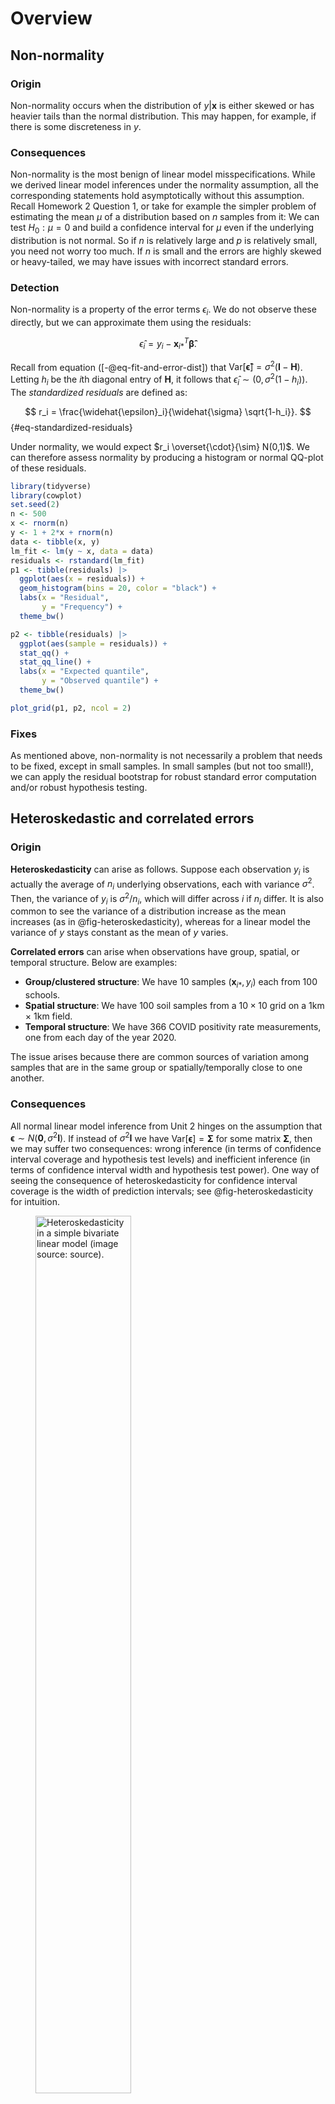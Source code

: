 # Overview

## Non-normality {#sec-non-normality}

### Origin

Non-normality occurs when the distribution of $y|\boldsymbol{x}$ is either skewed or has heavier tails than the normal distribution. This may happen, for example, if there is some discreteness in $y$.

### Consequences

Non-normality is the most benign of linear model misspecifications. While we derived linear model inferences under the normality assumption, all the corresponding statements hold asymptotically without this assumption. Recall Homework 2 Question 1, or take for example the simpler problem of estimating the mean $\mu$ of a distribution based on $n$ samples from it: We can test $H_0: \mu = 0$ and build a confidence interval for $\mu$ even if the underlying distribution is not normal. So if $n$ is relatively large and $p$ is relatively small, you need not worry too much. If $n$ is small and the errors are highly skewed or heavy-tailed, we may have issues with incorrect standard errors.

### Detection

Non-normality is a property of the error terms $\epsilon_i$. We do not observe these directly, but we can approximate them using the residuals:

$$
\widehat{\epsilon}_i = y_i - \boldsymbol{x}_{i*}^T \boldsymbol{\widehat{\beta}}.
$$

Recall from equation ([-@eq-fit-and-error-dist]) that $\text{Var}[\boldsymbol{\widehat{\epsilon}}] = \sigma^2(\boldsymbol{I} - \boldsymbol{H})$. Letting $h_i$ be the $i$th diagonal entry of $\boldsymbol{H}$, it follows that $\widehat{\epsilon}_i \sim (0, \sigma^2(1-h_i))$. The *standardized residuals* are defined as:

$$
r_i = \frac{\widehat{\epsilon}_i}{\widehat{\sigma} \sqrt{1-h_i}}.
$$ {#eq-standardized-residuals}

Under normality, we would expect $r_i \overset{\cdot}{\sim} N(0,1)$. We can therefore assess normality by producing a histogram or normal QQ-plot of these residuals.

```r
library(tidyverse)
library(cowplot)
set.seed(2)
n <- 500
x <- rnorm(n)
y <- 1 + 2*x + rnorm(n)
data <- tibble(x, y)
lm_fit <- lm(y ~ x, data = data)
residuals <- rstandard(lm_fit)
p1 <- tibble(residuals) |>
  ggplot(aes(x = residuals)) +
  geom_histogram(bins = 20, color = "black") + 
  labs(x = "Residual", 
       y = "Frequency") +
  theme_bw() 

p2 <- tibble(residuals) |>
  ggplot(aes(sample = residuals)) +
  stat_qq() +
  stat_qq_line() +
  labs(x = "Expected quantile", 
       y = "Observed quantile") +
  theme_bw()

plot_grid(p1, p2, ncol = 2)
```

### Fixes

As mentioned above, non-normality is not necessarily a problem that needs to be fixed, except in small samples. In small samples (but not too small!), we can apply the residual bootstrap for robust standard error computation and/or robust hypothesis testing.

## Heteroskedastic and correlated errors {#sec-heteroskedasticity}

### Origin

**Heteroskedasticity** can arise as follows. Suppose each observation $y_i$ is actually the average of $n_i$ underlying observations, each with variance $\sigma^2$. Then, the variance of $y_i$ is $\sigma^2/n_i$, which will differ across $i$ if $n_i$ differ. It is also common to see the variance of a distribution increase as the mean increases (as in @fig-heteroskedasticity), whereas for a linear model the variance of $y$ stays constant as the mean of $y$ varies.

**Correlated errors** can arise when observations have group, spatial, or temporal structure. Below are examples:

- **Group/clustered structure**: We have 10 samples $(\boldsymbol{x}_{i*}, y_i)$ each from 100 schools.
- **Spatial structure**: We have 100 soil samples from a $10\times10$ grid on a 1km $\times$ 1km field.
- **Temporal structure**: We have 366 COVID positivity rate measurements, one from each day of the year 2020.

The issue arises because there are common sources of variation among samples that are in the same group or spatially/temporally close to one another.

### Consequences

All normal linear model inference from Unit 2 hinges on the assumption that $\boldsymbol{\epsilon} \sim N(\boldsymbol{0}, \sigma^2 \boldsymbol{I})$. If instead of $\sigma^2 \boldsymbol{I}$ we have $\text{Var}[\boldsymbol{\epsilon}] = \boldsymbol{\Sigma}$ for some matrix $\boldsymbol{\Sigma}$, then we may suffer two consequences: wrong inference (in terms of confidence interval coverage and hypothesis test levels) and inefficient inference (in terms of confidence interval width and hypothesis test power). One way of seeing the consequence of heteroskedasticity for confidence interval coverage is the width of prediction intervals; see @fig-heteroskedasticity for intuition.

![Heteroskedasticity in a simple bivariate linear model (image source: [source](http://www3.wabash.edu/econometrics/EconometricsBook/chap19.htm)).](figures/heteroskedasticity.png){#fig-heteroskedasticity width=60%}

Like with heteroskedastic errors, correlated errors can cause invalid standard errors. In particular, positively correlated errors typically cause standard errors to be smaller than they should be, leading to inflated Type-I error rates. For intuition, consider estimating the mean of a distribution based on $n$ samples. Consider the cases when these samples are independent, compared to when they are perfectly correlated. The effective sample size in the former case is $n$ and in the latter case is 1.

### Detection

Heteroskedasticity is usually assessed via the *residual plot* (@fig-residual-plots). In this plot, the standardized residuals $r_i$ ([-@eq-standardized-residuals]) are plotted against the fitted values $\widehat{\mu}_i$. In the absence of heteroskedasticity, the spread of the points around the origin should be roughly constant as a function of $\widehat{\mu}$ (@fig-residual-plots(a)). A common sign of heteroskedasticity is the fan shape where variance increases as a function of $\widehat{\mu}$ (@fig-residual-plots(c)).

![Residuals plotted against linear-model fitted values that reflect (a) model adequacy, (b) quadratic rather than linear relationship, and (c) nonconstant variance (image source: Agresti Figure 2.8).](figures/residual-plots.png){#fig-residual-plots width=100%}

Residual plots once again come in handy to detect correlated errors. Instead of plotting the standardized residuals against the fitted values, we should plot the residuals against whatever variables we think might explain variation in the response that the regression does not account for. In the presence of group structures, we can plot residuals versus group (via a boxplot); in the presence of spatial or temporal structure, we can plot residuals as a function of space or time. If the residuals show a dependency on these variables, this suggests they are correlated. This dependency can be checked via formal means as well, e.g., via an ANOVA test in the case of groups or by estimating the autocorrelation function in the case of temporal structure.

## Model bias {#sec-model-bias}

### Origin

Model bias arises when predictors are left out of the regression model:

$$
\text{assumed model: } \boldsymbol{y} = \boldsymbol{X} \boldsymbol{\beta} + \boldsymbol{\epsilon}; \quad \text{actual model: } \boldsymbol{y} = \boldsymbol{X} \boldsymbol{\beta} + \boldsymbol{Z} \boldsymbol{\gamma} + \boldsymbol{\epsilon}.
$$ {#eq-confounding}

We may not always know about or measure all the variables that impact a response $\boldsymbol{y}$.

Model bias can also arise when the predictors do not impact the response on the linear scale. For example:

$$
\text{assumed model: } \mathbb{E}[\boldsymbol{y}] = \boldsymbol{X} \boldsymbol{\beta}; \quad \text{actual model: } g(\mathbb{E}[\boldsymbol{y}]) = \boldsymbol{X} \boldsymbol{\beta}.
$$ {#eq-wrong-scale}

### Consequences

In cases of model bias, the parameters $\boldsymbol{\beta}$ in the assumed linear model lose their meanings. The least squares estimate $\boldsymbol{\widehat{\beta}}$ will be a biased estimate for the parameter we probably actually want to estimate. In the case ([-@eq-confounding]) when predictors are left out of the regression model, these additional predictors $\boldsymbol{Z}$ will act as confounders and create bias in $\boldsymbol{\widehat{\beta}}$ as an estimate of the $\boldsymbol{\beta}$ parameters in the true model, unless $\boldsymbol{X}^T \boldsymbol{Z} = 0$. As discussed in Unit 2, this can lead to misleading conclusions.

### Detection

Similarly to the detection of correlated errors, we can try to identify model bias by plotting the standardized residuals against predictors that may have been left out of the model. A good place to start is to plot standardized residuals against the predictors $\boldsymbol{X}$ (one at a time) that are in the model, since nonlinear transformations of these might have been left out. In this case, you would see something like @fig-residual-plots(b).

It is possible to formally test for model bias in cases when we have repeated observations of the response for each value of the predictor vector. In particular, suppose that $\boldsymbol{x}_{i*} = \boldsymbol{x}_c$ for $c = c(i)$ and predictor vectors $\boldsymbol{x}_1, \dots, \boldsymbol{x}_C \in \mathbb{R}^p$. Then, consider testing the following hypothesis:

$$
H_0: y_i = \boldsymbol{x}_{i*}^T \boldsymbol{\beta} + \epsilon_i \quad \text{versus} \quad H_1: y_i = \beta_{c(i)} + \epsilon_i.
$$

The model under $H_0$ (the linear model) is nested in the model for $H_1$ (the saturated model), and we can test this hypothesis using an $F$-test called the *lack of fit $F$-test*.

### Overview of fixes

To fix model bias in the case ([-@eq-confounding]), ideally we would identify the missing predictors $\boldsymbol{Z}$ and add them to the regression model. This may not always be feasible or possible. To fix model bias in the case ([-@eq-wrong-scale]), it is sometimes advocated to find a transformation $g$ (e.g., a square root or a logarithm) of $\boldsymbol{y}$ such that $\mathbb{E}[g(\boldsymbol{y})] = \boldsymbol{X} \boldsymbol{\beta}$. However, a better solution is to use a *generalized linear model*, which we will discuss starting in Unit 4.

## Outliers {#sec-outliers}

### Origin

Outliers often arise due to measurement or data entry errors. An observation can be an outlier in $\boldsymbol{x}$, in $y$, or both.

### Consequences

An outlier can have the effect of biasing the estimate $\boldsymbol{\widehat{\beta}}$. This occurs when an observation has outlying $\boldsymbol{x}$ as well as outlying $y$.

### Detection

There are a few measures associated with an observation that can be used to detect outliers, though none are perfect. The first quantity is called the *leverage*, defined as:

$$
\text{leverage of observation } i \equiv \text{corr}^2(y_i, \widehat{\mu}_i).
$$

This quantity measures the extent to which the fitted value $\widehat{\mu}_i$ is sensitive to the (noise in the) observation $y_i$. It can be derived that:

$$
\text{leverage of observation } i = h_i,
$$

which is the $i$th diagonal element of the hat matrix $\boldsymbol{H}$. This is related to the fact that $\text{Var}[\widehat{\epsilon}_i] = \sigma^2(1-h_i)$. The larger the leverage, the smaller the variance of the residual, so the closer the line passes to the $i$th observation. The leverage of an observation is larger to the extent that $\boldsymbol{x}_{i*}$ is far from $\boldsymbol{\bar{x}}$. For example, in the bivariate linear model $y_i = \beta_0 + \beta_1 x_i + \epsilon_i$,

$$
h_i = \frac{1}{n} + \frac{(x_i - \bar{x})^2}{\sum_{i' = 1}^n (x_{i'} - \bar{x})^2}.
$$

Note that the average of the leverages is:

$$
\frac{1}{n}\sum_{i = 1}^n h_i = \frac{1}{n}\text{trace}(\boldsymbol{H}) = \frac{p}{n}.
$$

An observation's leverage is considered large if it is significantly larger than this, e.g., three times larger.

Note that the leverage is not a function of $y_i$, so a high-leverage point might or might not be an outlier in $y_i$ and therefore might or might not have a strong impact on the regression. To assess more directly whether an observation is *influential*, we can compare the least squares fits with and without that observation. To this end, we define the *Cook's distance*:

$$
D_i = \frac{\sum_{i' = 1}^n (\widehat{\mu}_{i'} - \widehat{\mu}^{\text{-}i}_{i'})^2}{p\widehat{\sigma}^2},
$$

where $\widehat{\mu}^{\text{-}i}_{i'} = \boldsymbol{x}_{i*}^T \boldsymbol{\widehat{\beta}}^{\text{-}i}$ and $\boldsymbol{\widehat{\beta}}^{\text{-}i}$ is the least squares estimate based on $(\boldsymbol{X}_{\text{-}i,*}, \boldsymbol{y}_{\text{-}i})$. An observation is considered influential if it has Cook's distance greater than one.

There is a connection between Cook's distance and leverage:

$$
D_i = \left(\frac{y_i - \widehat{\mu}_i}{\widehat{\sigma} \sqrt{1-h_{ii}}}\right)^2 \cdot \frac{h_{ii}}{p(1-h_{ii})}.
$$

We recognize the first term as the standardized residual; therefore a point is influential if its residual and leverage are large.

Note that Cook's distance may not successfully identify outliers. For example, if there are groups of outliers, then they will *mask* each other in the calculation of Cook's distance.

### Overview of fixes

If outliers can be detected, then the fix is to remove them from the regression. But, we need to be careful. Definitively determining whether observations are outliers can be tricky. Outlier detection can even be used as a way to commit fraud with data, as now-defunct blood testing start-up [Theranos](https://arstechnica.com/tech-policy/2021/09/cherry-picking-data-was-routine-practice-at-theranos-former-lab-worker-says/) is alleged to have done. As an alternative to removing outliers, we can fit estimators $\boldsymbol{\widehat{\beta}}$ that are less sensitive to outliers; see @sec-robust-estimation.

